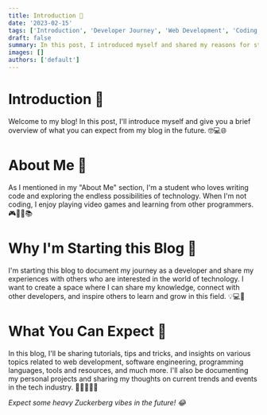 ```yaml
---
title: Introduction 👋
date: '2023-02-15'
tags: ['Introduction', 'Developer Journey', 'Web Development', 'Coding Life']
draft: false
summary: In this post, I introduced myself and shared my reasons for starting this blog. I also gave a sneak peek of what you can expect in future posts, including tutorials, tips, and personal projects. Stay tuned for more exciting content and updates! 🤩
images: []
authors: ['default']
---
```


# Introduction 👋
Welcome to my blog! In this post, I'll introduce myself and give you a brief overview of what you can expect from my blog in the future. 🤓💻🌐

# About Me 👤
As I mentioned in my "About Me" section, I'm a student who loves writing code and exploring the endless possibilities of technology. When I'm not coding, I enjoy playing video games and learning from other programmers. 🎮👨‍💻📚

# Why I'm Starting this Blog 🚀
I'm starting this blog to document my journey as a developer and share my experiences with others who are interested in the world of technology. I want to create a space where I can share my knowledge, connect with other developers, and inspire others to learn and grow in this field. 💡💻🌟

# What You Can Expect 🤔
In this blog, I'll be sharing tutorials, tips and tricks, and insights on various topics related to web development, software engineering, programming languages, tools and resources, and much more. I'll also be documenting my personal projects and sharing my thoughts on current trends and events in the tech industry. 📝💡👨‍💻🚀

_Expect some heavy Zuckerberg vibes in the future! 😂_
